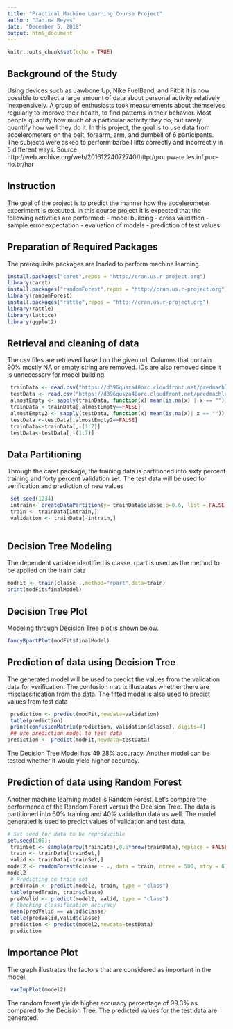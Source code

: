 ```yaml
---
title: "Practical Machine Learning Course Project"
author: "Janina Reyes"
date: "December 5, 2018"
output: html_document
---
```


```r
knitr::opts_chunk$set(echo = TRUE)
```
## Background of the Study

Using devices such as Jawbone Up, Nike FuelBand, and Fitbit it is now possible to collect a large amount of data about personal activity relatively inexpensively. A group of enthusiasts took measurements about themselves regularly to improve their health, to find patterns in their behavior. Most people quantify how much of a particular activity they do, but rarely quantify how well they do it. In this project, the goal is to use data from accelerometers on the belt, forearm, arm, and dumbell of 6 participants. The subjects were asked to perform barbell lifts correctly and incorrectly in 5 different ways.
Source: http://web.archive.org/web/20161224072740/http:/groupware.les.inf.puc-rio.br/har

## Instruction

The goal of the project is to predict the manner how the accelerometer experiment is executed.
In this course project it is expected that the following activities are performed:
- model building
- cross validation
- sample error expectation
- evaluation of models
- prediction of test values

## Preparation of Required Packages
The prerequisite packages are loaded to perform machine learning.

```r
install.packages("caret",repos = "http://cran.us.r-project.org")
library(caret)
install.packages("randomForest",repos = "http://cran.us.r-project.org")
library(randomForest)
install.packages("rattle",repos = "http://cran.us.r-project.org")
library(rattle)
library(lattice)
library(ggplot2)
```
## Retrieval and cleaning of data
The csv files are retrieved based on the given url. Columns that contain 90% mostly NA or empty string are removed. IDs are also removed since it is unnecessary for model building. 
```r
 trainData <- read.csv("https://d396qusza40orc.cloudfront.net/predmachlearn/pml-training.csv", header=TRUE) 
 testData <- read.csv("https://d396qusza40orc.cloudfront.net/predmachlearn/pml-testing.csv", header=TRUE)
 almostEmpty <- sapply(trainData, function(x) mean(is.na(x) | x == "")) > 0.90
 trainData <-trainData[,almostEmpty==FALSE]
 almostEmpty2 <- sapply(testData, function(x) mean(is.na(x)| x == "")) > 0.90
 testData <-testData[,almostEmpty2==FALSE]
 trainData<-trainData[,-(1:7)]
 testData<-testData[,-(1:7)]
```

## Data Partitioning
Through the caret package, the training data is partitioned into sixty percent training and forty percent validation set. The test data will be used for verification and prediction of new values
```r
 set.seed(1234)
 intrain<- createDataPartition(y= trainData$classe,p=0.6, list = FALSE)
 train <- trainData[intrain,]
 validation <- trainData[-intrain,]
 
```
## Decision Tree Modeling
The dependent variable identified is classe. rpart is used as the method to be applied on the train data
```r
modFit <- train(classe~.,method="rpart",data=train)
print(modFit$finalModel)
```

## Decision Tree Plot

Modeling through Decision Tree plot is shown below.


```r
fancyRpartPlot(modFit$finalModel)

```

## Prediction of data using Decision Tree

The generated model will be used to predict the values from the validation data for verification. The confusion matrix illustrates whether there are misclassification from the data. The fitted model is also used to predict values from test data
```r
 prediction <- predict(modFit,newdata=validation)
 table(prediction)
 print(confusionMatrix(prediction, validation$classe), digits=4)
 ## use prediction model to test data
prediction <- predict(modFit,newdata=testData)
```

The Decision Tree Model has 49.28% accuracy. Another model can be tested whether it would yield higher accuracy.

## Prediction of data using Random Forest

Another machine learning model is Random Forest. Let's compare the performance of the Random Forest versus the Decision Tree. The data is partitioned into 60% training and 40% validation data as well. The model generated is used to predict values of validation and test data.

```r
# Set seed for data to be reproducible
set.seed(100);
 trainSet <- sample(nrow(trainData),0.6*nrow(trainData),replace = FALSE)
 train <- trainData[trainSet,]
 valid <- trainData[-trainSet,]
model2 <- randomForest(classe ~ ., data = train, ntree = 500, mtry = 6, importance = TRUE)
model2
 # Predicting on train set
 predTrain <- predict(model2, train, type = "class")
 table(predTrain, train$classe) 
 predValid <- predict(model2, valid, type = "class")
 # Checking classification accuracy
 mean(predValid == valid$classe) 
 table(predValid,valid$classe)
 prediction <- predict(model2,newdata=testData)
 prediction

```

## Importance Plot
The graph illustrates the factors that are considered as important in the model.
```r
 varImpPlot(model2)
```

The random forest yields higher accuracy percentage of 99.3% as compared to the Decision Tree. The predicted values for the test data are generated.